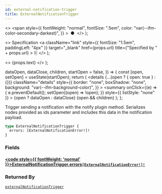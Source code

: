 ```yaml
---
id: external-notification-trigger
title: ExternalNotificationTrigger
---
```


  <>
    <span
      style={{
        fontWeight: "normal",
        fontSize: ".5em",
        color: "var(--ifm-color-secondary-darkest)",
      }}
    >
      &nbsp;●&nbsp;
    </span>
  </>
);

  <>
    Specification
    <a
      className="link"
      style={{ fontSize: "1.5em", paddingLeft: "4px" }}
      target="\_blank"
      href={props.url}
      title={"Specified by " + props.url}
    >
      ⎘
    </a>
  </>
);

  <>
    <span className={props.class}>{props.text}</span>
  </>
);


  dataOpen,
  dataClose,
  children,
  startOpen = false,
}) => {
  const [open, setOpen] = useState(startOpen);
  return (
    <details
      {...(open ? { open: true } : {})}
      className="details"
      style={{
        border: "none",
        boxShadow: "none",
        background: "var(--ifm-background-color)",
      }}
    >
      <summary
        onClick={(e) => {
          e.preventDefault();
          setOpen((open) => !open);
        }}
        style={{ listStyle: "none" }}
      >
        {open ? dataOpen : dataClose}
      </summary>
      {open && children}
    </details>
  );
};

Trigger sending a notification with the notify plugin method. Serializes nodes provided as ids parameter and includes this data in the notification payload.

<Badge
  text="Added in Saleor 3.1"
  class="badge badge--secondary margin-bottom--sm"
/>

```graphql
type ExternalNotificationTrigger {
  errors: [ExternalNotificationError!]!
}
```

### Fields

#### [<code style={{ fontWeight: 'normal' }}>ExternalNotificationTrigger.<b>errors</b></code>](#)<Bullet />[`[ExternalNotificationError!]!`](../../../api-reference/miscellaneous/objects/external-notification-error) <Badge class="badge badge--secondary" text="non-null"/> <Badge class="badge badge--secondary" text="object"/> <Badge class="badge badge--secondary" text="miscellaneous"/>

>

### Returned By

[`externalNotificationTrigger`](../../../api-reference/miscellaneous/mutations/external-notification-trigger) <Badge class="badge badge--secondary" text="mutation"/>

